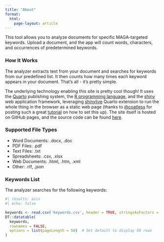```yaml
---
title: "About"
format: 
  html:
    page-layout: article
---
```


This tool allows you to analyze documents for specific MAGA-targeted keywords. Upload a document, and the app will count words, characters, and occurrences of predetermined keywords.

### How It Works

The analyzer extracts text from your document and searches for keywords from our predefined list. It then counts how many times each keyword appears in your document. That's all - it's pretty simple. 

The underlying technology enabling this site is pretty cool though! It uses the [Quarto](https://quarto.org/) publishing system, the [R programming language](https://www.r-project.org/), and the [shiny](https://shiny.posit.co/) web application framework, leveraging [shinylive](https://quarto.org/docs/blog/posts/2022-10-25-shinylive-extension/) Quarto extension to run the whole thing in the browser as a static web page (thanks to [@coatless](https://github.com/coatless) for posting such a great [tutorial](https://github.com/coatless-quarto/r-shinylive-demo) on how to set this up). The site itself is hosted on GitHub pages, and the source code can be found [here](https://github.com/jhelvy/magaScreener).

### Supported File Types

- Word Documents: .docx, .doc
- PDF Files: .pdf
- Text Files: .txt
- Spreadsheets: .csv, .xlsx
- Web Documents: .html, .htm, .xml
- Other: .rtf, .json

### Keywords List

The analyzer searches for the following keywords:

```r
#| results: asis
#| echo: false

keywords <- read.csv('keywords.csv', header = TRUE, stringsAsFactors = FALSE)
DT::datatable(
  keywords,
  rownames = FALSE, 
  options = list(pageLength = 50)  # Set default to display 50 rows
)
```
